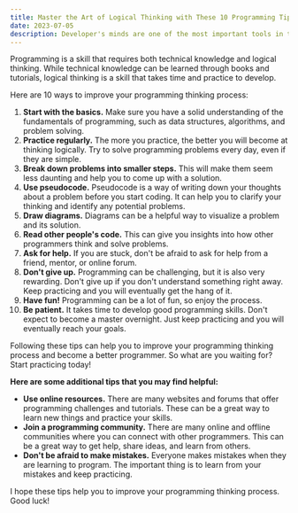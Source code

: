 ```yaml
---
title: Master the Art of Logical Thinking with These 10 Programming Tips
date: 2023-07-05
description: Developer's minds are one of the most important tools in their arsenal. It's not just about knowing how to code, but also being able to think through problems and come up with creative solutions
---
```

Programming is a skill that requires both technical knowledge and logical thinking. While technical knowledge can be learned through books and tutorials, logical thinking is a skill that takes time and practice to develop.

Here are 10 ways to improve your programming thinking process:

1. **Start with the basics.** Make sure you have a solid understanding of the fundamentals of programming, such as data structures, algorithms, and problem solving.
2. **Practice regularly.** The more you practice, the better you will become at thinking logically. Try to solve programming problems every day, even if they are simple.
3. **Break down problems into smaller steps.** This will make them seem less daunting and help you to come up with a solution.
4. **Use pseudocode.** Pseudocode is a way of writing down your thoughts about a problem before you start coding. It can help you to clarify your thinking and identify any potential problems.
5. **Draw diagrams.** Diagrams can be a helpful way to visualize a problem and its solution.
6. **Read other people's code.** This can give you insights into how other programmers think and solve problems.
7. **Ask for help.** If you are stuck, don't be afraid to ask for help from a friend, mentor, or online forum.
8. **Don't give up.** Programming can be challenging, but it is also very rewarding. Don't give up if you don't understand something right away. Keep practicing and you will eventually get the hang of it.
9. **Have fun!** Programming can be a lot of fun, so enjoy the process.
10. **Be patient.** It takes time to develop good programming skills. Don't expect to become a master overnight. Just keep practicing and you will eventually reach your goals.

Following these tips can help you to improve your programming thinking process and become a better programmer. So what are you waiting for? Start practicing today!

**Here are some additional tips that you may find helpful:**

* **Use online resources.** There are many websites and forums that offer programming challenges and tutorials. These can be a great way to learn new things and practice your skills.
* **Join a programming community.** There are many online and offline communities where you can connect with other programmers. This can be a great way to get help, share ideas, and learn from others.
* **Don't be afraid to make mistakes.** Everyone makes mistakes when they are learning to program. The important thing is to learn from your mistakes and keep practicing.

I hope these tips help you to improve your programming thinking process. Good luck!
